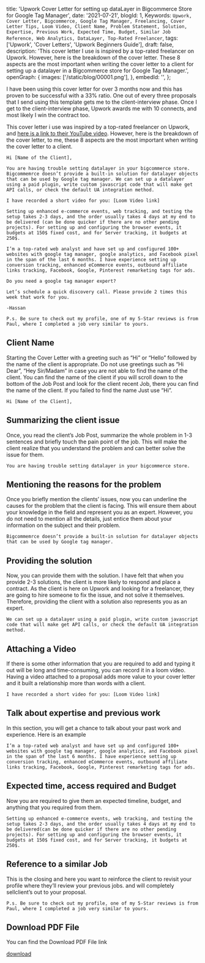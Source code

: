   title: 'Upwork Cover Letter for setting up dataLayer in Bigcommerce Store for Google Tag Manager',
  date: '2021-07-21',
  blogId: 1,
  Keywords: `Upwork, Cover Letter, Bigcommerce, Google Tag Manager, Freelancing, Cover Letter Tips, Loom Video, Client Name, Problem Statement, Solution, Expertise, Previous Work, Expected Time, Budget, Similar Job Reference, Web Analytics, DataLayer, Top-Rated Freelancer`,
  tags: ['Upwork', 'Cover Letters', 'Upwork Beginners Guide'],
  draft: false,
  description:
    'This cover letter I use is inspired by a top-rated freelancer on Upwork. However, here is the breakdown of the cover letter. These 8 aspects are the most important when writing the cover letter to a client for setting up a datalayer in a Bigcommerce store for Google Tag Manager.',
  openGraph: {
    images: ['/static/blog/00001.png'],
  },
  embedId: '',
};

I have been using this cover letter for over 3 months now and this has proven to be successful with a 33% ratio. One out of every three proposals that I send using this template gets me to the client-interview phase. Once I get to the client-interview phase, Upwork awards me with 10 connects, and most likely I win the contract too.

This cover letter i use was inspired by a top-rated freelancer on Upwork, and [here is a link to their YouTube video](https://www.youtube.com/watch?v=iGItwYOYB_E&list=PLCfjqPPfH_dYeX3RNc1JfnEjqKeYbb8A8&index=5). However, here is the breakdown of the cover letter, to me, these 8 aspects are the most important when writing the cover letter to a client.

```
Hi [Name of the Client],

You are having trouble setting datalayer in your bigcommerce store. Bigcommemrce doesn’t provide a built-in solution for datalayer objects that can be used by Google tag manager. We can set up a datalayer using a paid plugin, write custom javascript code that will make get API calls, or check the default UA integration method.

I have recorded a short video for you: [Loom Video link]

Setting up enhanced e-commerce events, web tracking, and testing the setup takes 2-3 days, and the order usually takes 4 days at my end to be delivered (can be done quicker if there are no other pending projects). For setting up and configuring the browser events, it budgets at 150$ fixed cost, and for Server tracking, it budgets at 250$.

I’m a top-rated web analyst and have set up and configured 100+ websites with google tag manager, google analytics, and Facebook pixel in the span of the last 6 months. I have experience setting up conversion tracking, enhanced eCommerce events, outbound affiliate links tracking, Facebook, Google, Pinterest remarketing tags for ads.

Do you need a google tag manager expert?

Let’s schedule a quick discovery call. Please provide 2 times this week that work for you.

-Hassan

P.s. Be sure to check out my profile, one of my 5-Star reviews is from Paul, where I completed a job very similar to yours.
```

## Client Name

Starting the Cover Letter with a greeting such as “Hi” or “Hello” followed by the name of the client is appropriate. Do not use greetings such as “Hi Dear”, “Hey Sir/Madam” in case you are not able to find the name of the client. You can find the name of the client if you will scroll down to the bottom of the Job Post and look for the client recent Job, there you can find the name of the client. If you failed to find the name Just use “Hi”.

```
Hi [Name of the Client],
```

## Summarizing the client issue

Once, you read the client’s Job Post, summarize the whole problem in 1-3 sentences and briefly touch the pain point of the job. This will make the client realize that you understand the problem and can better solve the issue for them.

```
You are having trouble setting datalayer in your bigcommerce store.
```

## Mentioning the reasons for the problem

Once you briefly mention the clients’ issues, now you can underline the causes for the problem that the client is facing. This will ensure them about your knowledge in the field and represent you as an expert. However, you do not need to mention all the details, just entice them about your information on the subject and their problem.

```
Bigcommemrce doesn’t provide a built-in solution for datalayer objects that can be used by Google tag manager.
```

## Providing the solution

Now, you can provide them with the solution. I have felt that when you provide 2-3 solutions, the client is more likely to respond and place a contract. As the client is here on Upwork and looking for a freelancer, they are going to hire someone to fix the issue, and not solve it themselves. Therefore, providing the client with a solution also represents you as an expert.

```
We can set up a datalayer using a paid plugin, write custom javascript code that will make get API calls, or check the default UA integration method.
```

## Attaching a Video

If there is some other information that you are required to add and typing it out will be long and time-consuming, you can record it in a loom video. Having a video attached to a proposal adds more value to your cover letter and it built a relationship more than words with a client.

```
I have recorded a short video for you: [Loom Video link]
```

## Talk about expertise and previous work

In this section, you will get a chance to talk about your past work and experience. Here is an example

```
I’m a top-rated web analyst and have set up and configured 100+ websites with google tag manager, google analytics, and Facebook pixel in the span of the last 6 months. I have experience setting up conversion tracking, enhanced eCommerce events, outbound affiliate links tracking, Facebook, Google, Pinterest remarketing tags for ads.
```

## Expected time, access required and Budget

Now you are required to give them an expected timeline, budget, and anything that you required from them.

```
Setting up enhanced e-commerce events, web tracking, and testing the setup takes 2-3 days, and the order usually takes 4 days at my end to be delivered(can be done quicker if there are no other pending projects). For setting up and configuring the browser events, it budgets at 150$ fixed cost, and for Server tracking, it budgets at 250$.
```

## Reference to a similar Job

This is the closing and here you want to reinforce the client to revisit your profile where they’ll review your previous jobs. and will completely sellclient’s out to your proposal.

```
P.s. Be sure to check out my profile, one of my 5-Star reviews is from Paul, where I completed a job very similar to yours.
```

## Download PDF File

You can find the Download PDF File link

<a href="/static/blog/00001_1.pdf" download>
  download
</a>
